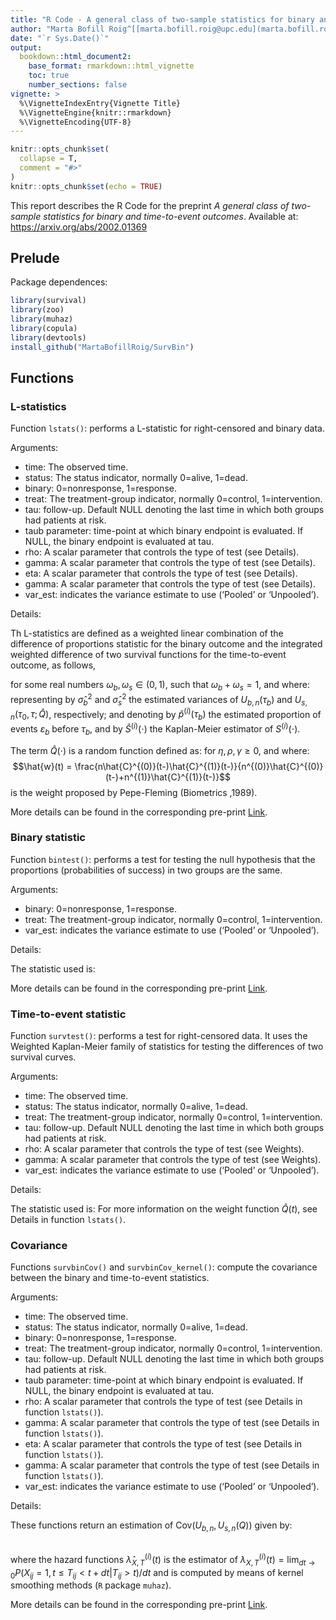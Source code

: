 ---
title: "R Code - A general class of two-sample statistics for binary and  time-to-event outcomes"
author: "Marta Bofill Roig^[[marta.bofill.roig@upc.edu](marta.bofill.roig@upc.edu)], Guadalupe Gomez Melis^[[lupe.gomez@upc.edu](lupe.gomez@upc.edu)]"
date: "`r Sys.Date()`"
output:
  bookdown::html_document2:
    base_format: rmarkdown::html_vignette
    toc: true
    number_sections: false
vignette: >
  %\VignetteIndexEntry{Vignette Title}
  %\VignetteEngine{knitr::rmarkdown}
  %\VignetteEncoding{UTF-8}
---

```{r setup, include = F}
knitr::opts_chunk$set(
  collapse = T,
  comment = "#>"
)
knitr::opts_chunk$set(echo = TRUE) 
``` 


This report describes the R Code for the preprint *A general class of two-sample statistics for binary and  time-to-event outcomes*. Available at: [https://arxiv.org/abs/2002.01369](https://arxiv.org/abs/2002.01369)

## Prelude 

Package dependences:
```{r,warning=F}
library(survival)
library(zoo)
library(muhaz)
library(copula)
library(devtools)
install_github("MartaBofillRoig/SurvBin")
```

## Functions 

### L-statistics

Function `lstats()`: performs a L-statistic for right-censored and binary data.

Arguments:

  - time: The observed time.
  - status: The status indicator, normally 0=alive, 1=dead. 
  - binary: 0=nonresponse, 1=response. 
  - treat: The treatment-group indicator, normally 0=control, 1=intervention.
  - tau: follow-up. Default NULL denoting the last time in which both groups had patients at risk.
  - taub parameter: time-point at which binary endpoint is evaluated. If NULL, the binary endpoint is evaluated at tau.
  - rho: A scalar parameter that controls the type of test (see Details).
  - gamma: A scalar parameter that controls the type of test (see Details).
  - eta: A scalar parameter that controls the type of test (see Details).
  - gamma: A scalar parameter that controls the type of test (see Details).
  - var_est: indicates the variance estimate to use ('Pooled' or 'Unpooled').

Details:

Th L-statistics are defined as a weighted linear combination of the difference of proportions statistic for the binary outcome
and the integrated weighted difference of two survival functions for the time-to-event outcome, 
as follows, 
\begin{equation} \label{Lclass}
	%	\mathrm{\textbf{U}}_{n}^{\omega_b,\omega_s,\hat{Q}}(\tau_0,\tau_b,\tau)=
	\mathrm{\textbf{U}}_{n}^{\omega}(\tau_0,\tau_b,\tau; \hat{Q})
	=  {\omega}_b \cdot \frac{U_{b,n}\left(\tau_b\right)}{\hat{\sigma}_b}  
	+  {\omega}_s \cdot \frac{U_{s,n}(\tau_0,\tau;\hat{Q})}{\hat{\sigma}_s} 
\end{equation}

for some real numbers $\omega_b,\omega_s\in (0,1)$, such that  $\omega_b+\omega_s=1$, and where: 
\begin{eqnarray} 
	U_{b,n}\left(\tau_b\right) &=& \sqrt{\frac{n^{(0)}n^{(1)}}{n}} \left(\hat{p}^{(1)}\left(\tau_b\right)  -  \hat{p}^{(0)}\left(\tau_b\right)\right) \\ 
	U_{s,n}(\tau_0,\tau;\hat{Q}) &=& 
	\sqrt{\frac{n^{(0)}n^{(1)}}{n}}\left( \int_{\tau_0}^{\tau} \hat{Q}(t) \cdot\left( \hat{S}^{(1)}(t)-\hat{S}^{(0)}(t)\right)  dt \right) 
\end{eqnarray}
representing by $\hat{\sigma}_b^2$ and $\hat{\sigma}_s^2$ the estimated variances of $U_{b,n}\left(\tau_b\right)$ and $U_{s,n}(\tau_0,\tau;\hat{Q})$, respectively; and 
denoting by $\hat{p}^{(i)}(\tau_b)$ the estimated proportion of events $\varepsilon_b$ before  $\tau_b$, and by $\hat{S}^{(i)}(\cdot)$ the  Kaplan-Meier estimator of $S^{(i)}(\cdot)$. 

The term $\hat{Q}(\cdot)$  is a random function defined as:
\begin{equation}  
	\hat{Q}(t) = \hat{w}^{(i)}(t)^\eta \cdot (\hat{S}^{(i)}(t))^\rho \cdot (1-\hat{S}^{(i)}(t))^\gamma
\end{equation} 
for $\eta,\rho,\gamma\geq0$, and where:
$$\hat{w}(t) = \frac{n\hat{C}^{(0)}(t-)\hat{C}^{(1)}(t-)}{n^{(0)}\hat{C}^{(0)}(t-)+n^{(1)}\hat{C}^{(1)}(t-)}$$
is the weight proposed by Pepe-Fleming (Biometrics ,1989). 

More details can be found in the corresponding pre-print [Link](https://arxiv.org/abs/2002.01369).

### Binary statistic 

Function `bintest()`: performs a test for testing the null hypothesis that the proportions (probabilities of success) in two groups are the same.

Arguments:

- binary: 0=nonresponse, 1=response. 
- treat: The treatment-group indicator, normally 0=control, 1=intervention.
- var_est: indicates the variance estimate to use ('Pooled' or 'Unpooled').

Details:

The statistic used is:
\begin{eqnarray} 
	\frac{U_{b,n}\left(\tau_b\right)}{\hat{\sigma}_b} &=& \frac{\sqrt{\frac{n^{(0)}n^{(1)}}{n}} \left(\hat{p}^{(1)}\left(\tau_b\right)  -  \hat{p}^{(0)}\left(\tau_b\right)\right)}{\sqrt{\hat{p}(\tau_b)\cdot\left( 1-\hat{p}(\tau_b)\right)}} 
\end{eqnarray} 

More details can be found in the corresponding pre-print [Link](https://arxiv.org/abs/2002.01369).

### Time-to-event statistic 

Function `survtest()`: performs a test for right-censored data. It uses the Weighted Kaplan-Meier family of statistics for testing the differences of two survival curves.

Arguments:

- time: The observed time.
- status: The status indicator, normally 0=alive, 1=dead. 
- treat: The treatment-group indicator, normally 0=control, 1=intervention.
- tau: follow-up. Default NULL denoting the last time in which both groups had patients at risk.
- rho: A scalar parameter that controls the type of test (see Weights).
- gamma: A scalar parameter that controls the type of test (see Weights).
- var_est: indicates the variance estimate to use ('Pooled' or 'Unpooled').

Details:

The statistic used is:
\begin{eqnarray}  
	\frac{U_{s,n}(\tau_0,\tau;\hat{Q})}{\hat{\sigma}_s} &=& \frac{\sqrt{\frac{n^{(0)}n^{(1)}}{n}}\left( \int_{\tau_0}^{\tau} \hat{Q}(t) \cdot\left( \hat{S}^{(1)}(t)-\hat{S}^{(0)}(t)\right)  dt \right)}{\sqrt{-  \int_{\tau_0}^{\tau} \frac{\left(\int_{t}^{\tau} \hat{Q}(u)\hat{S}(u) du \right)^2 }{\hat{S}(t)\hat{S}(t-) }\cdot \frac{n^{(0)}\hat{C}^{(0)}(t-)+n^{(1)}\hat{C}^{(1)}(t-)}{n\hat{C}^{(0)}(t-)\hat{C}^{(1)}(t-)} d\hat{S}(t)}} 
\end{eqnarray} 
For more information on the weight function $\hat{Q}(t)$, see Details in  function `lstats()`.



### Covariance

Functions `survbinCov()` and `survbinCov_kernel()`: compute the covariance between the binary and time-to-event statistics. 

Arguments:

  - time: The observed time.
  - status: The status indicator, normally 0=alive, 1=dead. 
  - binary: 0=nonresponse, 1=response. 
  - treat: The treatment-group indicator, normally 0=control, 1=intervention.
  - tau: follow-up. Default NULL denoting the last time in which both groups had patients at risk.
  - taub parameter: time-point at which binary endpoint is evaluated. If NULL, the binary endpoint is evaluated at tau.
  - rho: A scalar parameter that controls the type of test (see Details in function `lstats()`).
  - gamma: A scalar parameter that controls the type of test (see Details in function `lstats()`).
  - eta: A scalar parameter that controls the type of test (see Details in function `lstats()`).
  - gamma: A scalar parameter that controls the type of test (see Details in function `lstats()`).
  - var_est: indicates the variance estimate to use ('Pooled' or 'Unpooled').

Details:

These functions return an estimation of $\mathrm{Cov}(U_{b,n}, U_{s,n}(Q))$ given by:

\begin{eqnarray*}  
		\hat{Cov}  &=&  
		-  \int_{\tau_0}^{\tau_b} \hspace{-1mm} \hat{K}_{\tau_b}(t) 
		\left( 
		\sum_{i=0,1} \hspace{-1mm}\frac{n-n^{(i)}}{n} \cdot \hat{\lambda}_{X,T}^{(i)}(t)dt+ \frac{\hat{p}\left(\tau_b\right) \cdot d\hat{S}(t) }{\hat{S}(t)} \right)  
		\nonumber\\
		&& +  \int_{\tau_b}^{\tau}  
		\frac{\hat{K}_{\tau}(t) \cdot\hat{p}\left(\tau_b\right)}{\hat{S}(t-) }  \left( - \frac{\hat{S}(t-) \cdot d\hat{S}(t)}{\hat{S}(t)} 
		+ \sum_{i=0,1} \frac{n-n^{(i)}}{n} \cdot \frac{\hat{S}_X^{(i)}(t-)\cdot d\hat{S}_X^{(i)}(t)}{\hat{S}_X^{(i)}(t)} 
		\right)  
\end{eqnarray*}  
where the hazard functions $\hat{\lambda}_{X,T}^{(i)}(t)$  is the estimator of 	$\lambda_{X,T}^{(i)}(t) = \lim_{dt\rightarrow0} P(X_{ij}=1, t\leq T_{ij} < t +dt |T_{ij}>t)/dt$ and  is computed by means of kernel smoothing methods (`R` package `muhaz`).

More details can be found in the corresponding pre-print [Link](https://arxiv.org/abs/2002.01369).

